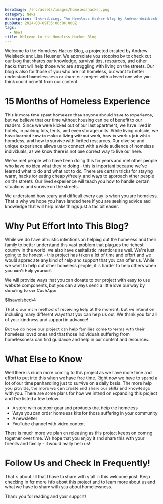 ```yaml
---
heroImage: /src/assets/images/homelesshacker.png
category: News
description: 'Introducing, The Homeless Hacker blog by Andrew Weisbeck'
pubDate: 2024-03-09T05:00:00.000Z
tags:
  - News
title: Welcome to the Homeless Hacker Blog
---
```


Welcome to the Homeless Hacker Blog, a projected created by Andrew Weisbeck and Lisa Heusner. We appreciate you stopping by to check out our blog that shares our knowledge, survival tips, resources, and other hacks that will help those who are struggling with living on the streets. Our blog is also for those of you who are not homeless, but want to better understand homelessness or share our project with a loved one who you think could benefit from our content.

# 15 Months of Homeless Experience

This is more time spent homeless than anyone should have to experience, but we believe that our time without housing can be of benefit to our readers. Since we were kicked out of our last apartment, we have lived in hotels, in parking lots, tents, and even storage units. While living outside, we have learned how to make a living without work, how to work a job while homeless, and how to survive with limited resources. Our diverse and unique experience allows us to connect with a wide audience of homeless individuals, as we know there is not one correct way to live out here.

We've met people who have been doing this for years and met other people who have no idea what they're doing - this is important because we've learned what to do and what not to do. There are certain tricks for staying warm, hacks for eating cheaply/freely, and ways to approach other people on the streets. Our lived experience will teach you how to handle certain situations and survive on the streets.

We understand how scary and difficult every day is when you are homeless. That is why we hope you have landed here if you are seeking advice and knowledge that will help make things just a tad bit easier.

# Why Put Effort Into This Blog?

While we do have altruistic intentions on helping out the homeless and their family to better understand this vast problem that plagues the richest country in the world, we also have capitalistic intentions as well. We're just going to be honest - this project has taken a lot of time and effort and we would appreciate any kind of help and support that you can offer us. While we want to help out other homeless people, it is harder to help others when you can't help yourself.

We will provide ways that you can donate to our project with easy to use website components, but you can always send a little love our way by donating to our CashApp:

$lisaweisbeck4

That is our main method of receiving help at the moment, but we intend on including many different ways that you can help us out. We thank you for all of your kindness and support in advance!

But we do hope our project can help families come to terms with their homeless loved ones and that those individuals suffering from homelessness can find guidance and help in our content and resources.

# What Else to Know

Well there is much more coming to this project as we have more time and effort to put into this when we have free time. Right now we have to spend a lot of our time panhandling just to survive on a daily basis. The more help you provide, the more we can create and share our skills and knowledge with you. There are some plans for how we intend on expanding this project and I've listed a few below:

- A store with outdoor gear and products that help the homeless
- Ways you can order homeless kits for those suffering in your community
- A newsletter
- YouTube channel with video content

There is much more we plan on releasing as this project keeps on coming together over time. We hope that you enjoy it and share this with your friends and family - it would really help us!

# Follow Us and Check In Frequently!

That is about all that I have to share with y'all in this welcome post. Keep checking in for more info about this project and to learn more about us and what we have to share with you about homelessness.

Thank you for reading and your support!
